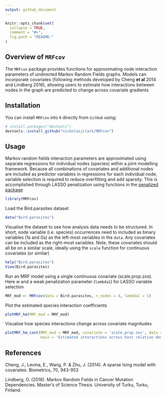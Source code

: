 ```yaml
---
output: github_document
---
```


<!-- README.md is generated from README.Rmd. Please edit that file -->

```r
knitr::opts_chunk$set(
  collapse = TRUE,
  comment = "#>",
  fig.path = "README-"
)
```

## Overview of `MRFcov`

The `MRFcov` package provides functions for approximating node interaction parameters of undirected Markov Random Fields graphs. Models can incorporate covariates (following methods developed by Cheng **et al** 2014 and Lindberg 2016), allowing users to estimate how interactions between nodes in the graph are predicted to change across covariate gradients

## Installation

You can install `MRFcov` into `R` directly from `GitHub` using:

```r
# install.packages("devtools")
devtools::install_github("nicholasjclark/MRFcov")
```

## Usage

Markov random fields interaction parameters are approximated using separate regressions for individual nodes (species) within a joint modelling framework. Because all combinations of covariates and additional nodes are included as predictor variables in regressions for each individual node, variable selection is required to reduce overfitting and add sparsity. This is accomplished through LASSO penalization using functions in the [penalized package](https://cran.r-project.org/web/packages/penalized/index.html)  
  
```r
library(MRFcov)
```

Load the Bird.parasites dataset
```r
data("Bird.parasites")
```

Visualise the dataset to see how analysis data needs to be structured. In short, node variable (i.e. species) occurrences need to included as binary variables (1s and 0s) as the left-most variables in the `data`. Any covariates can be included as the right-most variables. Note, these covariates should all be on a similar scale, ideally using the `scale` function for continuous covariates (or similar)
```r
help("Bird.parasites")
View(Bird.parasites)
```

Run an MRF model using a single continuous covariate (scale.prop.zos). Here w and a weak penalization parameter (`lambda1`) for LASSO variable selection
```r
MRF_mod <- MRFcov(data = Bird.parasites, n_nodes = 4, lambda1 = 1)
```

Plot the estimated species interaction coefficients
```r
plotMRF_hm(MRF_mod = MRF_mod)
```

Visualise how species interactions change across covariate magnitudes
```r
plotMRF_hm_cont(MRF_mod = MRF_mod, covariate = 'scale.prop.zos', data = Bird.parasites, 
                main = 'Estimated interactions across host relative densities')
```

## References
Cheng, J., Levina, E., Wang, P. & Zhu, J. (2014). A sparse Ising model with covariates. Biometrics, 70, 943-953  
  
Lindberg, O. (2016). Markov Random Fields in Cancer Mutation Dependencies. Master's of Science Thesis. University of Turku, Turku, Finland.
